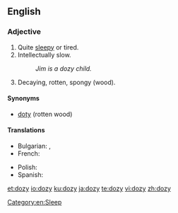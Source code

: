 ==English==

===Adjective===
{{en-adj|er}}

# Quite [[sleepy]] or tired.
# Intellectually slow.
#: ''Jim is a dozy child.''
# {{context|carpentry|lang=en}} Decaying, rotten, spongy (wood).

====Synonyms====
* [[doty]] (rotten wood)

====Translations====
{{trans-top|sleepy}}
* Bulgarian: {{t+|bg|сънен|sc=Cyrl}}, {{t+|bg|сънлив|sc=Cyrl}}
* French: {{t+|fr|somnolent|m}}
{{trans-mid}}
* Polish: {{t+|pl|śpiący}}
* Spanish: {{t+|es|adormecido}}
{{trans-bottom}}

[[Category:en:Sleep]]

[[et:dozy]]
[[io:dozy]]
[[ku:dozy]]
[[ja:dozy]]
[[te:dozy]]
[[vi:dozy]]
[[zh:dozy]]